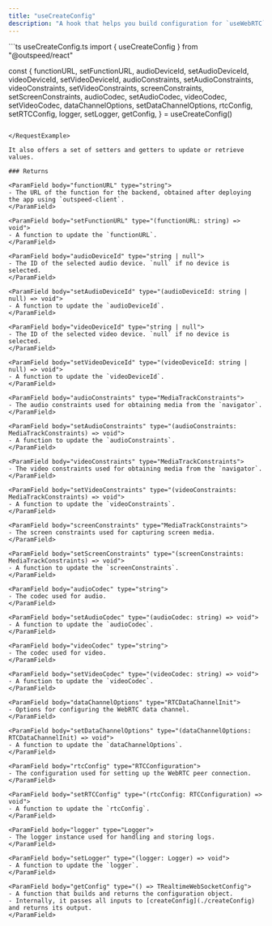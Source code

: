 ```yaml
---
title: "useCreateConfig"
description: "A hook that helps you build configuration for `useWebRTC`."
---
```


<RequestExample>
```ts useCreateConfig.ts
import { useCreateConfig } from "@outspeed/react"

const {
  functionURL,
  setFunctionURL,
  audioDeviceId,
  setAudioDeviceId,
  videoDeviceId,
  setVideoDeviceId,
  audioConstraints,
  setAudioConstraints,
  videoConstraints,
  setVideoConstraints,
  screenConstraints,
  setScreenConstraints,
  audioCodec,
  setAudioCodec,
  videoCodec,
  setVideoCodec,
  dataChannelOptions,
  setDataChannelOptions,
  rtcConfig,
  setRTCConfig,
  logger,
  setLogger,
  getConfig,
} = useCreateConfig()

```

</RequestExample>

It also offers a set of setters and getters to update or retrieve values.

### Returns

<ParamField body="functionURL" type="string">
- The URL of the function for the backend, obtained after deploying the app using `outspeed-client`.
</ParamField>

<ParamField body="setFunctionURL" type="(functionURL: string) => void">
- A function to update the `functionURL`.
</ParamField>

<ParamField body="audioDeviceId" type="string | null">
- The ID of the selected audio device. `null` if no device is selected.
</ParamField>

<ParamField body="setAudioDeviceId" type="(audioDeviceId: string | null) => void">
- A function to update the `audioDeviceId`.
</ParamField>

<ParamField body="videoDeviceId" type="string | null">
- The ID of the selected video device. `null` if no device is selected.
</ParamField>

<ParamField body="setVideoDeviceId" type="(videoDeviceId: string | null) => void">
- A function to update the `videoDeviceId`.
</ParamField>

<ParamField body="audioConstraints" type="MediaTrackConstraints">
- The audio constraints used for obtaining media from the `navigator`.
</ParamField>

<ParamField body="setAudioConstraints" type="(audioConstraints: MediaTrackConstraints) => void">
- A function to update the `audioConstraints`.
</ParamField>

<ParamField body="videoConstraints" type="MediaTrackConstraints">
- The video constraints used for obtaining media from the `navigator`.
</ParamField>

<ParamField body="setVideoConstraints" type="(videoConstraints: MediaTrackConstraints) => void">
- A function to update the `videoConstraints`.
</ParamField>

<ParamField body="screenConstraints" type="MediaTrackConstraints">
- The screen constraints used for capturing screen media.
</ParamField>

<ParamField body="setScreenConstraints" type="(screenConstraints: MediaTrackConstraints) => void">
- A function to update the `screenConstraints`.
</ParamField>

<ParamField body="audioCodec" type="string">
- The codec used for audio.
</ParamField>

<ParamField body="setAudioCodec" type="(audioCodec: string) => void">
- A function to update the `audioCodec`.
</ParamField>

<ParamField body="videoCodec" type="string">
- The codec used for video.
</ParamField>

<ParamField body="setVideoCodec" type="(videoCodec: string) => void">
- A function to update the `videoCodec`.
</ParamField>

<ParamField body="dataChannelOptions" type="RTCDataChannelInit">
- Options for configuring the WebRTC data channel.
</ParamField>

<ParamField body="setDataChannelOptions" type="(dataChannelOptions: RTCDataChannelInit) => void">
- A function to update the `dataChannelOptions`.
</ParamField>

<ParamField body="rtcConfig" type="RTCConfiguration">
- The configuration used for setting up the WebRTC peer connection.
</ParamField>

<ParamField body="setRTCConfig" type="(rtcConfig: RTCConfiguration) => void">
- A function to update the `rtcConfig`.
</ParamField>

<ParamField body="logger" type="Logger">
- The logger instance used for handling and storing logs.
</ParamField>

<ParamField body="setLogger" type="(logger: Logger) => void">
- A function to update the `logger`.
</ParamField>

<ParamField body="getConfig" type="() => TRealtimeWebSocketConfig">
- A function that builds and returns the configuration object.
- Internally, it passes all inputs to [createConfig](./createConfig) and returns its output.
</ParamField>
